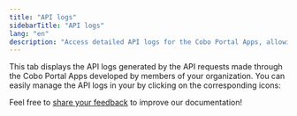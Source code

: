 ```yaml
---
title: "API logs"
sidebarTitle: "API logs"
lang: "en"
description: "Access detailed API logs for the Cobo Portal Apps, allowing you to manage and analyze API request data."
---
```



This tab displays the API logs generated by the API requests made through the Cobo Portal Apps developed by members of your organization. You can easily manage the API logs in your by clicking on the corresponding icons:

<Snippet />

<Tip>Feel free to [share your feedback](https://forms.zohopublic.com/cobo/form/DocumentFeedbackForm/formperma/QvLOhxJv1_JMsJ-1dleZ8Itb_7rzN-LtgvsDdxosoVI?referrername=manuals) to improve our documentation!</Tip>